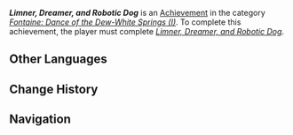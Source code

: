 {{Achievement Infobox
|title        = Limner, Dreamer, and Robotic Dog
|id           = 80267
|order id     = 247
|category     = Fontaine: Dance of the Dew-White Springs (I)
|description  = Discover the secret to be found within [[Elynas]].
|requirements = Complete [[Limner, Dreamer, and Robotic Dog]]
|primogems    = 10
}}
'''''Limner, Dreamer, and Robotic Dog''''' is an [[Achievement]] in the category ''[[Fontaine: Dance of the Dew-White Springs (I)]]''. To complete this achievement, the player must complete ''[[Limner, Dreamer, and Robotic Dog]]''.

==Other Languages==
{{Other Languages|Transclude=Limner, Dreamer, and Robotic Dog}}

==Change History==
{{Change History|4.0}}

==Navigation==
{{Achievement Navbox}}